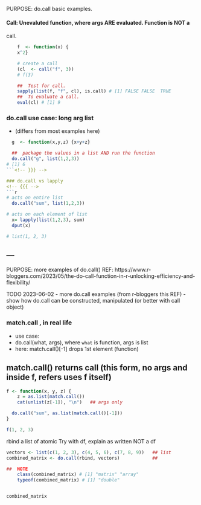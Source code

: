 PURPOSE: do.call basic examples.

#### Call: Unevaluted function, where args ARE evaluated. Function is NOT a
call.
```r
    f  <- function(x) {
	x^2}

    # create a call
    (cl  <- call("f", 3))
    # f(3)

    ##  Test for call.
	sapply(list(f, "f", cl), is.call) # [1] FALSE FALSE  TRUE
    ##  To evaluate a call.
	eval(cl) # [1] 9
```


### do.call use case:  long arg list
<!-- {{{ -->
* (differs from most examples here)
```r
  g  <- function(x,y,z) {x+y+z}

  ##  package the values in a list AND run the function
  do.call("g", list(1,2,3))
# [1] 6
```<!-- }}} -->

### do.call vs lapply
<!-- {{{ -->
```r
# acts on entire list
  do.call("sum", list(1,2,3))

# acts on each element of list
  x= lapply(list(1,2,3), sum)
  dput(x)

# list(1, 2, 3)
```
<!-- }}} -->


---
---

PURPOSE:    more examples of do.call()
REF: https://www.r-bloggers.com/2023/05/the-do-call-function-in-r-unlocking-efficiency-and-flexibility/

TODO
2023-06-02
-   more do.call examples (from r-bloggers this REF)
-   show how do.call can be constructed, manipulated  (or better with  call object)

### match.call , in real life
  *  use case:
  *  do.call(what, args), where `what` is function, args is list
  *  here:  match.call()[-1] drops 1st element (function) 

##  match.call() returns call (this form, no args and inside f, refers uses f itself)
```r
f <- function(x, y, z) {
    z = as.list(match.call())
    cat(unlist(z[-1]), "\n")   ## args only

  do.call("sum", as.list(match.call()[-1])) 
}

f(1, 2, 3)

```




rbind a list  of atomic
Try with df, explain as written NOT a df
```r
vectors <- list(c(1, 2, 3), c(4, 5, 6), c(7, 8, 9))   ## list   
combined_matrix <- do.call(rbind, vectors)            ## 

##  NOTE
    class(combined_matrix) # [1] "matrix" "array" 
    typeof(combined_matrix) # [1] "double"


combined_matrix
```



